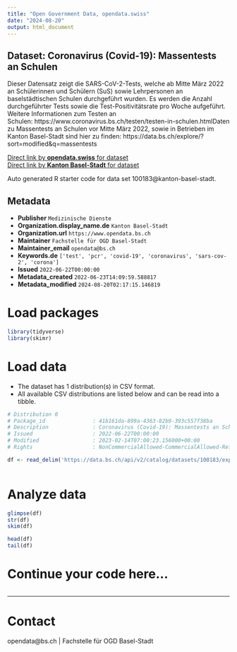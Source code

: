 ```yaml
---
title: "Open Government Data, opendata.swiss"
date: "2024-08-20"
output: html_document
---
```


## Dataset: Coronavirus (Covid-19): Massentests an Schulen

Dieser Datensatz zeigt die SARS-CoV-2-Tests, welche ab Mitte März 2022 an Schülerinnen und Schülern (SuS) sowie Lehrpersonen an baselstädtischen Schulen durchgeführt wurden. Es werden die Anzahl durchgeführter Tests sowie die Test-Positivitätsrate pro Woche aufgeführt. Weitere Informationen zum Testen an Schulen: https://www.coronavirus.bs.ch/testen/testen-in-schulen.htmlDaten zu Massentests an Schulen vor Mitte März 2022, sowie in Betrieben im Kanton Basel-Stadt sind hier zu finden: https://data.bs.ch/explore/?sort=modified&q=massentests

[Direct link by **opendata.swiss** for dataset](https://opendata.swiss/de/dataset/coronavirus-covid-19-massentests-an-schulen1)<br>
[Direct link by **Kanton Basel-Stadt** for dataset](https://data.bs.ch/explore/dataset/100183/)

Auto generated R starter code for data set 100183@kanton-basel-stadt.

## Metadata

- **Publisher** `Medizinische Dienste`
- **Organization.display_name.de** `Kanton Basel-Stadt`
- **Organization.url** `https://www.opendata.bs.ch`
- **Maintainer** `Fachstelle für OGD Basel-Stadt`
- **Maintainer_email** `opendata@bs.ch`
- **Keywords.de** `['test', 'pcr', 'covid-19', 'coronavirus', 'sars-cov-2', 'corona']`
- **Issued** `2022-06-22T00:00:00`
- **Metadata_created** `2022-06-23T14:09:59.588817`
- **Metadata_modified** `2024-08-20T02:17:15.146819`


# Load packages

```r

library(tidyverse)
library(skimr)

```

# Load data

-   The dataset has 1 distribution(s) in CSV format.
-   All available CSV distributions are listed below and can be read into a tibble.

```r

# Distribution 0
# Package_id               : 41b161da-899a-4363-82b9-393c557f38ba
# Description              : Coronavirus (Covid-19): Massentests an Schulen (csv)
# Issued                   : 2022-06-22T00:00:00
# Modified                 : 2023-02-14T07:00:23.156000+00:00
# Rights                   : NonCommercialAllowed-CommercialAllowed-ReferenceRequired

df <- read_delim('https://data.bs.ch/api/v2/catalog/datasets/100183/exports/csv?use_labels=true')



```

# Analyze data

```r

glimpse(df)
str(df)
skim(df)

head(df)
tail(df)

```

# Continue your code here...

```r

```

------------------------------------------------------------------------

# Contact

opendata@bs.ch | Fachstelle für OGD Basel-Stadt
